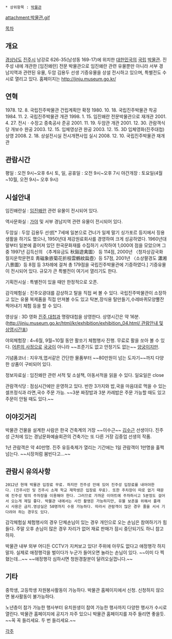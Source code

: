  * 상위항목 : [[박물관]]

attachment:박물관.gif

[[목차]]
== 개요 ==
[[경상남도]] [[진주시]] 남강로 626-35(남성동 169-17)에 위치한 [[대한민국]]의 [[국립]] [[박물관]]. 진주성 내에 개관한 [임진왜란] 전문 박물관으로 임진왜란 관련 유물뿐만 아니라 서부 경남지역과 관련된 유물, 두암 김용두 선생 기증유물을 상설 전시하고 있으며, 특별전도 수시로 열리고 있다. 홈페이지는 [[http://jinju.museum.go.kr/]]

== 연혁 ==
1978. 12. 8. 국립진주박물관 건립계획안 확정 
1980. 10. 18. 국립진주박물관 착공 
1984. 11. 2. 국립진주박물관 개관 
1998. 1. 15. 임진왜란 전문박물관으로 재개관 
2001. 4. 27. 전시ㆍ수장고 증축공사 준공 
2001. 11. 19. 두암관 개관 
2001. 12. 30. 관람객식당 개보수 완공 
2003. 12. 15. 입체영상관 완공 
2003. 12. 15. 3D 입체영화(진주대첩) 상영 
2008. 2. 18. 상설전시실 전시개편사업 실시 
2008. 12. 10. 국립진주박물관 재개관 

== 관람시간 == 
평일 : 오전 9시~오후 6시 
토, 일, 공휴일 : 오전 9시~오후 7시 
야간개장 : 토요일(4월~10월, 오전 9시~ 오후 9시)

== 시설안내 == 
임진왜란실 : [[임진왜란]] 관련 유물이 전시되어 있다.

역사문화실 : [[가야]] 및 서부 경남지역 관련 유물이 전시되어 있다.

두암실 : 두암 김용두 선생[* 7세에 일본으로 건너가 일제 말기 싱가포르 등지에서 징용생활을 하기도 했으나, 1950년대 제강원료회사를 경영하여 크게 성공하였다. 1960년대 말부터 일본에 흩어져 있던 한국문화재를 수집하기 시작하여 1,000여 점을 모았으며 그 중 1997년 김득신의 〈추계유금도 秋谿遊禽圖〉 등 114점, 2000년 〈청자상감국화절지운학문편호 靑磁象嵌菊花折枝雲鶴紋扁壺〉등 57점, 2001년 〈소상팔경도 瀟湘八景圖〉등 8점 등 3차례에 걸쳐 총 179점을 국립진주박물관에 기증하였다.] 기증유물이 전시되어 있다. 규모가 큰 특별전이 여기서 열리기도 한다.

기획전시실 : 특별전이 있을 때만 한정적으로 오픈.

감각체험실 : 진주오광대를 감상하고 탈을 직접 써 볼 수 있다. 국립진주박물관이 소장하고 있는 유물 복제품을 직접 만져볼 수도 있고 탁본,장식용 탈만들기,수레바퀴모양뿔잔 찍어내기 체험 등을 할 수 있다.

영상실 : 3D 영화 [[진주 대첩]]과 명량대첩을 상영한다. 상영시간은 약 16분. ([[http://jinju.museum.go.kr/html/kr/exhibition/exhibition_04.html/ 관람안내 및 상영시간표]])

야외체험장 : 4~6월, 9월~10월 동안 활쏘기 체험행사 진행. 무료로 활을 쏘아 볼 수 있다. [[어른의 사정]]으로 [[국궁]]이 아니라  ~~조준기도 없고 안정기도 없는~~ [[양궁]]이지만. 

기념품코너 : 지우개,엽서같은 간단한 물품부터 ~~80만원이 넘는 도자기~~까지 다양한 상품이 구비되어 있다. 

정보자료실 : 임진왜란 관련 서적 및 소설책, 아동서적을 읽을 수 있다. 일요일은 close

관람객식당 : 점심시간에만 운영하고 있다. 반찬 3가지와 밥,국을 마음대로 먹을 수 있는 셀프정식과 라면,국수 주문 가능. ~~3분 짜장밥과 3분 카레밥은 주문 가능할 때도 있고 주문이 안될 때도 있다.~~

== 이야깃거리 ==
박물관 건물을 설계한 사람은 한국 건축계의 거장 ~~이수근~~ [[김수근]] 선생이다. 진주성 근처에 있는 경남문화예술회관의 건축가는 또 다른 거장 김중업 선생의 작품. 

1년 관람객은 약 40만명. 진주 유등축제가 열리는 기간에는 1일 관람객이 1만명을 훌쩍 넘는다. ~~시장처럼 붐빈다고...~~

== 관람시 유의사항 ==
 2012년 현재 박물관 입장료 무료. 하지만 진주성 안에 있어 진주성 입장료를 내어야한다. (진주시민 및 진주시 소재 학교 재학생은 입장료 무료). 또한 주차장이 따로 없기 때문에 진주성 밖의 주차장을 이용해야 한다. 그러므로 가까운 이마트에 주차하시고 5분정도 걸어서 오는게 제일 좋다. 박물관 내에서는 사진 촬영은 가능하지만, 유물 보존을 위해서 플래시 사용은 금지.영상실은 50명까지 수용 가능하다. 따라서 관람객이 많은 경우 줄을 서서 기다려야 하는 경우도 있다. 
감각체험실 체험행사의 경우 단체손님이 있는 경우 개인으로 오는 손님은 참여하기가 힘들다. 주말 오후 손님이 많은 경우 자리가 없어 재료 판매가 잠시 중단되기도 하니 참고하자.

박물관 내부 외부 어디든 CCTV가 지켜보고 있다! 주위에 아무도 없다고 애정행각 하지 말자. 실제로 애정행각을 벌이다가 누군가 들어오면 놀라는 손님이 있다. ~~이미 다 찍혔는데...~~ ~~애정행각 심하시면 청원경찰분이 달려오실껍니다.~~

== 기타 ==
중학생, 고등학생 자원봉사활동이 가능하다. 박물관 홈페이지에서 신청. 신청하지 않으면 봉사활동이 불가능하다.

노년층이 참가 가능한 행사부터 유치원생이 참여 가능한 행사까지 다양한 행사가 수시로 열린다. 박물관 홈페이지에 공지가 자주 있으니 박물관 홈페이지를 자주 들리면 좋을듯. ~~꼭 꼭 들리세요. 두 번 들리세요.~~


[[각주]]
